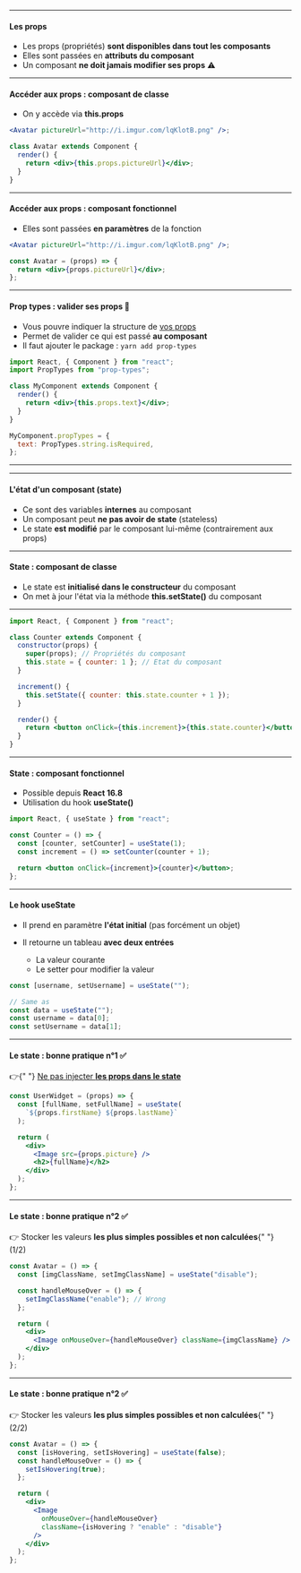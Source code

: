 
<Slides title="Les Props et le State" course="Formation React">

<ChapterHeading title="Les props" />

---

<SlideHeader slideTitle="Composants : les props" />

#### Les props

- Les props (propriétés) **sont disponibles dans tout les composants**
- Elles sont passées en **attributs du composant**
- Un composant **ne doit jamais modifier ses props** ⚠️

---

<SlideHeader slideTitle="Composants : les props" />

#### Accéder aux props : composant de classe

- On y accède via **this.props**

```jsx
<Avatar pictureUrl="http://i.imgur.com/lqKlotB.png" />;

class Avatar extends Component {
  render() {
    return <div>{this.props.pictureUrl}</div>;
  }
}
```

---

<SlideHeader slideTitle="Composants : les props" />

#### Accéder aux props : composant fonctionnel

- Elles sont passées **en paramètres** de la fonction

```jsx
<Avatar pictureUrl="http://i.imgur.com/lqKlotB.png" />;

const Avatar = (props) => {
  return <div>{props.pictureUrl}</div>;
};
```

---

<SlideHeader slideTitle="Composants : les props" />

#### Prop types : valider ses props 👮

- Vous pouvre indiquer la structure de
  [vos props](https://reactjs.org/docs/typechecking-with-proptypes.html)
- Permet de valider ce qui est passé **au composant**
- Il faut ajouter le package : `yarn add prop-types`

```jsx
import React, { Component } from "react";
import PropTypes from "prop-types";

class MyComponent extends Component {
  render() {
    return <div>{this.props.text}</div>;
  }
}

MyComponent.propTypes = {
  text: PropTypes.string.isRequired,
};
```

---

<ChapterHeading title="Le state" />

---

<SlideHeader slideTitle="Composants : l'état" />

#### L'état d'un composant (state)

- Ce sont des variables **internes** au composant
- Un composant peut **ne pas avoir de state** (stateless)
- Le state **est modifié** par le composant lui-même (contrairement aux props)

---

<SlideHeader slideTitle="Composants : l'état" />

#### State : composant de classe

- Le state est **initialisé dans le constructeur** du composant
- On met à jour l'état via la méthode **this.setState()** du composant

---

<SlideHeader slideTitle="State : composant de classe" />

```jsx
import React, { Component } from "react";

class Counter extends Component {
  constructor(props) {
    super(props); // Propriétés du composant
    this.state = { counter: 1 }; // Etat du composant
  }

  increment() {
    this.setState({ counter: this.state.counter + 1 });
  }

  render() {
    return <button onClick={this.increment}>{this.state.counter}</button>;
  }
}
```

---

<SlideHeader slideTitle="Composants : l'état" />

#### State : composant fonctionnel

- Possible depuis **React 16.8**
- Utilisation du hook **useState()**

```jsx
import React, { useState } from "react";

const Counter = () => {
  const [counter, setCounter] = useState(1);
  const increment = () => setCounter(counter + 1);

  return <button onClick={increment}>{counter}</button>;
};
```

---

<SlideHeader slideTitle="Composants : l'état" />

#### Le hook useState

- Il prend en paramètre **l'état initial** (pas forcément un objet)
- Il retourne un tableau **avec deux entrées**

  - La valeur courante
  - Le setter pour modifier la valeur

```js
const [username, setUsername] = useState("");

// Same as
const data = useState("");
const username = data[0];
const setUsername = data[1];
```

---

<SlideHeader slideTitle="Composants : l'état" />

#### Le state : bonne pratique n°1 ✅️

<List fontSize="1em" textAlign="left" m="0.6em 0" padding="12px 0">
  <ListItem>
    👉️{" "}
    <a href="http://brewhouse.io/blog/2015/03/24/best-practices-for-component-state-in-reactjs.html#if-a-component-does-not-own-a-datum-then-that-datum-should-not-influence-its-state">
      Ne pas injecter <b>les props dans le state</b>
    </a>
  </ListItem>
</List>

```jsx
const UserWidget = (props) => {
  const [fullName, setFullName] = useState(
    `${props.firstName} ${props.lastName}`
  );

  return (
    <div>
      <Image src={props.picture} />
      <h2>{fullName}</h2>
    </div>
  );
};
```

---

<SlideHeader slideTitle="Composants : l'état" />

#### Le state : bonne pratique n°2 ✅️

<List fontSize="1em" textAlign="left" m="0.6em 0" padding="12px 0">
  <ListItem>
    👉️ Stocker les valeurs <b>les plus simples possibles et non calculées</b>{" "}
    (1/2)
  </ListItem>
</List>

```jsx
const Avatar = () => {
  const [imgClassName, setImgClassName] = useState("disable");

  const handleMouseOver = () => {
    setImgClassName("enable"); // Wrong
  };

  return (
    <div>
      <Image onMouseOver={handleMouseOver} className={imgClassName} />
    </div>
  );
};
```

---

<SlideHeader slideTitle="Composants : l'état" />

#### Le state : bonne pratique n°2 ✅️

<List fontSize="1em" textAlign="left" m="0.6em 0" padding="12px 0">
  <ListItem>
    👉️ Stocker les valeurs <b>les plus simples possibles et non calculées</b>{" "}
    (2/2)
  </ListItem>
</List>

```jsx
const Avatar = () => {
  const [isHovering, setIsHovering] = useState(false);
  const handleMouseOver = () => {
    setIsHovering(true);
  };

  return (
    <div>
      <Image
        onMouseOver={handleMouseOver}
        className={isHovering ? "enable" : "disable"}
      />
    </div>
  );
};
```

</Slides>

